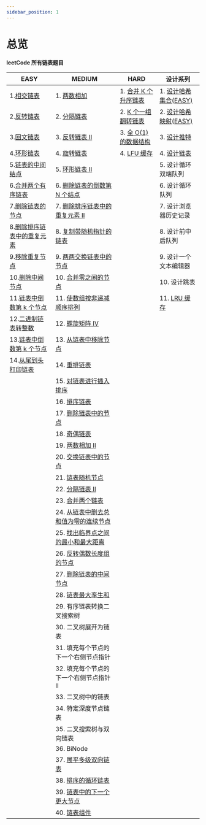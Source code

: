 ```yaml
---
sidebar_position: 1
---
```


# 总览


**leetCode 所有链表题目**

| EASY                                                                                       | MEDIUM                                                                                           | HARD                                                                 | 设计系列                                                            |
| ------------------------------------------------------------------------------------------ | ------------------------------------------------------------------------------------------------ | -------------------------------------------------------------------- | ------------------------------------------------------------------- |
| 1.[相交链表](/docs/algo-linkList/leetCode/intersectionLinkList/index.mdx)                  | 1. [两数相加](/docs/algo-linkList/leetCode/addTwoNumber/index.mdx)                               | 1. [合并 K 个升序链表](/docs/algo-linkList/leetCode/mergeKLinklist/) | 1. [设计哈希集合(EASY)](/docs/algo-linkList/leetCode/designHashSet) |
| 2.[反转链表](/docs/algo-linkList/leetCode/reverseLinkList/index.mdx)                       | 2. [分隔链表](/docs/algo-linkList/leetCode/partitionLinkList/index.mdx)                          | 2. [K 个一组翻转链表](/docs/algo-linkList/leetCode/reverseKNode/)    | 2. [设计哈希映射(EASY)](/docs/algo-linkList/leetCode/designHashMap) |
| 3.[回文链表](/docs/algo-linkList/leetCode/palindromeLinkList/index.mdx)                    | 3. [反转链表 II](/docs/algo-linkList/leetCode/reverseLinkListII/index.mdx)                       | 3. [全 O(1) 的数据结构](/docs/algo-linkList/leetCode/allOneData/)    | 3. [设计推特](/docs/algo-linkList/leetCode/designTwitter/)          |
| 4.[环形链表](/docs/algo-linkList/leetCode/circleLinkList/index.mdx)                        | 4. [旋转链表](/docs/algo-linkList/leetCode/rotateLinkList/index.mdx)                             | 4. [LFU 缓存](/docs/algo-linkList/leetCode/LFUCache/)                | 4. [设计链表](/docs/algo-linkList/leetCode/designLinkList/)         |
| 5.[链表的中间结点](/docs/algo-linkList/leetCode/middleLinkList/index.mdx)                  | 5. [环形链表 II](/docs/algo-linkList/leetCode/circleLinkList/index.mdx)                          |                                                                      | 5. 设计循环双端队列                                                 |
| 6.[合并两个有序链表](/docs/algo-linkList/leetCode/mergeTwoLinkList/index.mdx)              | 6. [删除链表的倒数第 N 个结点](/docs/algo-linkList/leetCode/removeNthFromEnd/index.mdx)          |                                                                      | 6. 设计循环队列                                                     |
| 7.[删除链表的节点](/docs/algo-linkList/leetCode/deleteNodeLinkList/index.mdx)              | 7. [删除排序链表中的重复元素 II](/docs/algo-linkList/leetCode/removeDuplicateSortedII/index.mdx) |                                                                      | 7. 设计浏览器历史记录                                               |
| 8.[删除排序链表中的重复元素](/docs/algo-linkList/leetCode/removeDuplicateSorted/index.mdx) | 8. [复制带随机指针的链表](/docs/algo-linkList/leetCode/copyRandomLinkList/index.mdx)             |                                                                      | 8. 设计前中后队列                                                   |
| 9.[移除重复节点](/docs/algo-linkList/leetCode/removeDuplicateUnSorted/index.mdx)           | 9. [两两交换链表中的节点](/docs/algo-linkList/leetCode/swapNodeInPair/index.mdx)                 |                                                                      | 9. 设计一个文本编辑器                                               |
| 10.[删除中间节点](/docs/algo-linkList/leetCode/deleteMiddleNode/index.mdx)                 | 10. [合并零之间的节点](/docs/algo-linkList/leetCode/mergeNodeZero/)                              |                                                                      | 10. 设计跳表                                                        |
| 11.[链表中倒数第 k 个节点](/docs/algo-linkList/leetCode/kthNodeLinkList/index.mdx)         | 11. [使数组按非递减顺序排列](/docs/algo-linkList/leetCode/stepsToArrayDecreasing/)               |                                                                      | 11. [LRU 缓存](/docs/algo-linkList/leetCode/LRUCache/)              |
| 12.[二进制链表转整数](/docs/algo-linkList/leetCode/getDecimalValue/index.mdx)              | 12. [螺旋矩阵 IV](/docs/algo-linkList/leetCode/spiralMatrixIV/)                                  |                                                                      |                                                                     |
| 13.[链表中倒数第 k 个节点](/docs/algo-linkList/leetCode/kthNodeLinkList/index.mdx)         | 13. [从链表中移除节点](/docs/algo-linkList/leetCode/removeNodes/)                                |                                                                      |                                                                     |
| 14.[从尾到头打印链表](/docs/algo-linkList/leetCode/reversePrintLinkList/index.mdx)         | 14. [重排链表](/docs/algo-linkList/leetCode/reorderLinkList/)                                    |                                                                      |
|                                                                                            | 15. [对链表进行插入排序](/docs/algo-linkList/leetCode/insertSortLinkList/)                       |                                                                      |
|                                                                                            | 16. [排序链表](/docs/algo-linkList/leetCode/sortLinkList/)                                       |                                                                      |
|                                                                                            | 17. [删除链表中的节点](/docs/algo-linkList/leetCode/deleteNodeLinkListII/)                       |                                                                      |
|                                                                                            | 18. [奇偶链表](/docs/algo-linkList/leetCode/oddEvenLinkList/)                                    |                                                                      |
|                                                                                            | 19. [两数相加 II](/docs/algo-linkList/leetCode/addTwoNumberII/)                                  |                                                                      |
|                                                                                            | 20. [交换链表中的节点](/docs/algo-linkList/leetCode/swappingNodeLinkList/)                       |                                                                      |
|                                                                                            | 21. [链表随机节点](/docs/algo-linkList/leetCode/randomLinkList/)                                 |                                                                      |
|                                                                                            | 22. [分隔链表 II](/docs/algo-linkList/leetCode/partitionLInkListII/)                             |                                                                      |
|                                                                                            | 23. [合并两个链表](/docs/algo-linkList/leetCode/mergeBetweenLinkList/)                           |                                                                      |
|                                                                                            | 24. [从链表中删去总和值为零的连续节点](/docs/algo-linkList/leetCode/removeZeroSum/)              |                                                                      |
|                                                                                            | 25. [找出临界点之间的最小和最大距离](/docs/algo-linkList/leetCode/findMInMaxNode/)               |                                                                      |
|                                                                                            | 26. [反转偶数长度组的节点](/docs/algo-linkList/leetCode/reverseEvenNode/)                        |                                                                      |
|                                                                                            | 27. [删除链表的中间节点](/docs/algo-linkList/leetCode/deleteMiddleNodeII/)                       |                                                                      |
|                                                                                            | 28. [链表最大孪生和](/docs/algo-linkList/leetCode/maximumTwinNode/)                              |                                                                      |
|                                                                                            | 29. 有序链表转换二叉搜索树                                                                       |                                                                      |
|                                                                                            | 30. 二叉树展开为链表                                                                             |                                                                      |
|                                                                                            | 31. 填充每个节点的下一个右侧节点指针                                                             |                                                                      |
|                                                                                            | 32. 填充每个节点的下一个右侧节点指针 II                                                          |                                                                      |
|                                                                                            | 33. 二叉树中的链表                                                                               |                                                                      |                                                                     |
|                                                                                            | 34. 特定深度节点链表                                                                             |                                                                      |
|                                                                                            | 35. 二叉搜索树与双向链表                                                                         |                                                                      |
|                                                                                            | 36. BiNode                                                                                       |                                                                      |
|                                                                                            | 37. [展平多级双向链表](/docs/algo-linkList/leetCode/expandMultiDouble/)                          |                                                                      |
|                                                                                            | 38. [排序的循环链表](/docs/algo-linkList/leetCode/sortedCircularLink/)                           |                                                                      |
|                                                                                            | 39. [链表中的下一个更大节点](/docs/algo-linkList/leetCode/nextLargeNodes/)                       |                                                                      |
|                                                                                            | 40. [链表组件](/docs/algo-linkList/leetCode/componentList/)                                      |                                                                      |
